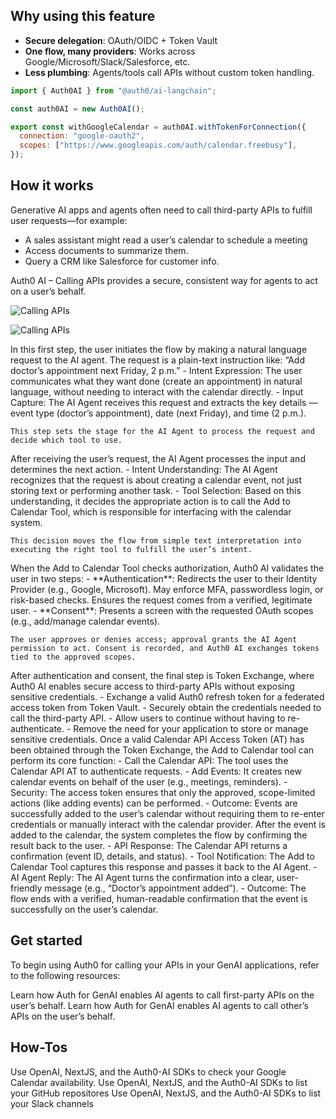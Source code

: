 ## Why using this feature

- **Secure delegation**: OAuth/OIDC + Token Vault
- **One flow, many providers**: Works across Google/Microsoft/Slack/Salesforce, etc.
- **Less plumbing**: Agents/tools call APIs without custom token handling.

<CodeGroup>

```javascript src/lib/auth0-ai.ts
import { Auth0AI } from "@auth0/ai-langchain";

const auth0AI = new Auth0AI();

export const withGoogleCalendar = auth0AI.withTokenForConnection({
  connection: "google-oauth2",
  scopes: ["https://www.googleapis.com/auth/calendar.freebusy"],
});
```

</CodeGroup>

## How it works

Generative AI apps and agents often need to call third-party APIs to fulfill user requests—for example:
- A sales assistant might read a user’s calendar to schedule a meeting
- Access documents to summarize them.
- Query a CRM like Salesforce for customer info.

Auth0 AI – Calling APIs provides a secure, consistent way for agents to act on a user’s behalf.

<Frame>
<img
  className="block dark:hidden"
  src="https://cdn.auth0.com/website/auth0-ai/assets/diagrams/calling-apis-light.png"
  alt="Calling APIs"
/>

<img
  className="hidden dark:block"
  src="https://cdn.auth0.com/website/auth0-ai/assets/diagrams/calling-apis.png"
  alt="Calling APIs"
/>
</Frame>

<Steps>
  <Step title="User request to AI Agent">
    In this first step, the user initiates the flow by making a natural language request to the AI agent. The request is a plain-text instruction like: “Add doctor’s appointment next Friday, 2 p.m.”
    - Intent Expression: The user communicates what they want done (create an appointment) in natural language, without needing to interact with the calendar directly.
    - Input Capture: The AI Agent receives this request and extracts the key details — event type (doctor’s appointment), date (next Friday), and time (2 p.m.).

    This step sets the stage for the AI Agent to process the request and decide which tool to use.
  </Step>
  <Step title="AI Agent Decides to Use Calendar Tool">
    After receiving the user’s request, the AI Agent processes the input and determines the next action.
    - Intent Understanding: The AI Agent recognizes that the request is about creating a calendar event, not just storing text or performing another task.
    - Tool Selection: Based on this understanding, it decides the appropriate action is to call the Add to Calendar Tool, which is responsible for interfacing with the calendar system.

    This decision moves the flow from simple text interpretation into executing the right tool to fulfill the user’s intent.
  </Step>
  <Step title="User Authentication and Consent">
    When the Add to Calendar Tool checks authorization, Auth0 AI validates the user in two steps:
    - **Authentication**: Redirects the user to their Identity Provider (e.g., Google, Microsoft).
    May enforce MFA, passwordless login, or risk-based checks.
    Ensures the request comes from a verified, legitimate user.
    - **Consent**: Presents a screen with the requested OAuth scopes (e.g., add/manage calendar events).

    The user approves or denies access; approval grants the AI Agent permission to act. Consent is recorded, and Auth0 AI exchanges tokens tied to the approved scopes.
  </Step>
  <Step title="Token Exchange">
    After authentication and consent, the final step is Token Exchange, where Auth0 AI enables secure access to third-party APIs without exposing sensitive credentials.
    - Exchange a valid Auth0 refresh token for a federated access token from Token Vault.
    - Securely obtain the credentials needed to call the third-party API.
    - Allow users to continue without having to re-authenticate.
    - Remove the need for your application to store or manage sensitive credentials.
  </Step>
  <Step title="Call Calendar API with Access Token">
    Once a valid Calendar API Access Token (AT) has been obtained through the Token Exchange, the Add to Calendar tool can perform its core function:
    - Call the Calendar API: The tool uses the Calendar API AT to authenticate requests.
    - Add Events: It creates new calendar events on behalf of the user (e.g., meetings, reminders).
    - Security: The access token ensures that only the approved, scope-limited actions (like adding events) can be performed.
    - Outcome: Events are successfully added to the user’s calendar without requiring them to re-enter credentials or manually interact with the calendar provider.
  </Step>
  <Step title="Event Confirmation">
    After the event is added to the calendar, the system completes the flow by confirming the result back to the user.
    - API Response: The Calendar API returns a confirmation (event ID, details, and status).
    - Tool Notification: The Add to Calendar Tool captures this response and passes it back to the AI Agent.
    - AI Agent Reply: The AI Agent turns the confirmation into a clear, user-friendly message (e.g., “Doctor’s appointment added”).
    - Outcome: The flow ends with a verified, human-readable confirmation that the event is successfully on the user’s calendar.
  </Step>

</Steps>

## Get started

To begin using Auth0 for calling your APIs in your GenAI applications, refer to the following resources:

<Columns>
  <Card
    title="Calling first-party APIs"
    horizontal
    href="/calling-apis/langgraph/get-started/call-your-apis-on-users-behalf"
  >
    Learn how Auth for GenAI enables AI agents to call first-party APIs on the user’s behalf.
  </Card>
  <Card
    title="Calling third-party Party APIs"
    horizontal
    href="/calling-apis/langgraph/get-started/call-others-apis-on-users-behalf"
  >
    Learn how Auth for GenAI enables AI agents to call other’s APIs on the user’s behalf.
  </Card>
</Columns>

## How-Tos

<Columns>
  <Card
    title="Check Google Calendar Availability"
    horizontal
    href="/calling-apis/langgraph/how-tos/check-google-calendar-availability"
  >
    Use OpenAI, NextJS, and the Auth0-AI SDKs to check your Google Calendar availability.
  </Card>
  <Card
    title="List GitHub Repositories"
    horizontal
    href="/calling-apis/langgraph/how-tos/list-github-repositories"
  >
    Use OpenAI, NextJS, and the Auth0-AI SDKs to list your GitHub repositores
  </Card>
  <Card
    title="List Slack Channels"
    horizontal
    href="/calling-apis/langgraph/how-tos/list-slack-channels"
  >
    Use OpenAI, NextJS, and the Auth0-AI SDKs to list your Slack channels
  </Card>
</Columns>
